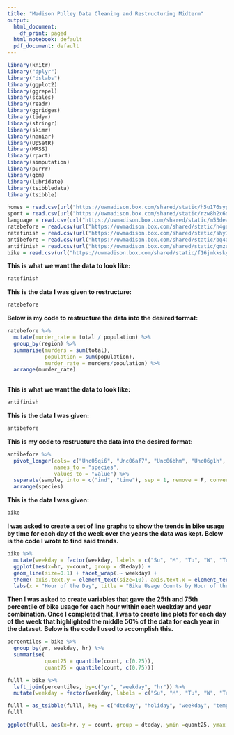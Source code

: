 ---
title: "Madison Polley Data Cleaning and Restructuring Midterm"
output:
  html_document:
    df_print: paged
  html_notebook: default
  pdf_document: default
---

```{r , echo = FALSE, warning=FALSE}
library(knitr)
library("dplyr")
library("dslabs")
library(ggplot2)
library(ggrepel)
library(scales)
library(readr)
library(ggridges)
library(tidyr)
library(stringr)
library(skimr)
library(naniar)
library(UpSetR)
library(MASS)
library(rpart)
library(simputation)
library(purrr)
library(gbm)
library(lubridate)
library(tsibbledata)
library(tsibble)

```

```{r}
homes = read.csv(url("https://uwmadison.box.com/shared/static/h5u176syp4xkret4w89n70efsp1tubex.csv"))
sport = read.csv(url("https://uwmadison.box.com/shared/static/rzw8h2x6dp5693gdbpgxaf2koqijo12l.csv"))
language = read.csv(url("https://uwmadison.box.com/shared/static/m53dea9w5ipczs3d7nqdnxqxx5ao501b.csv"))
ratebefore = read.csv(url("https://uwmadison.box.com/shared/static/h4gau9heqy3uue9rmpq9b55s3kw37zd8.csv"))
ratefinish = read.csv(url("https://uwmadison.box.com/shared/static/shy7od3ydtiqu3lmqvy4nbi17qkg2ys4.csv"))
antibefore = read.csv(url("https://uwmadison.box.com/shared/static/bq4afq9kl2zn9qlb89q2rxhrrv73iuil.csv"))
antifinish = read.csv(url("https://uwmadison.box.com/shared/static/gmzul7bp78o6kwtutl73hkiyxea4dr21.csv"))
bike = read.csv(url("https://uwmadison.box.com/shared/static/f16jmkkskylfl1hnd5rpslzduja929g2.csv"))
```

**This is what we want the data to look like:**

```{r}
ratefinish
```

**This is the data I was given to restructure:**

```{r}
ratebefore
```

**Below is my code to restructure the data into the desired format:**

```{r}
ratebefore %>%
  mutate(murder_rate = total / population) %>%
  group_by(region) %>%
  summarise(murders = sum(total), 
            population = sum(population), 
            murder_rate = murders/population) %>%
  arrange(murder_rate)
  
```

**This is what we want the data to look like:**
```{r}
antifinish
```

**This is the data I was given:**
```{r}
antibefore
```

**This is my code to restructure the data into the desired format:**

```{r}
antibefore %>%
  pivot_longer(cols= c("Unc05qi6", "Unc06af7", "Unc06bhm", "Unc06g1h", "Unc05qi6", "Unc06af7", "Unc06bhm", "Unc06g1h", "Unc06grq", "Unc09fy6"),
               names_to = "species",
               values_to = "value") %>%
  separate(sample, into = c("ind", "time"), sep = 1, remove = F, convert = T) %>%
  arrange(species)
```

**This is the data I was given:**
```{r}
bike
```

**I was asked to create a set of line graphs to show the trends in bike usage by time for each day of the week over the years the data was kept. Below is the code I wrote to find said trends.**

```{r fig.height= 8, fig.width= 8}
bike %>%
  mutate(weekday = factor(weekday, labels = c("Su", "M", "Tu", "W", "Tr", "F", "Sa"))) %>%
  ggplot(aes(x=hr, y=count, group = dteday)) +
  geom_line(size=0.1) + facet_wrap(.~ weekday) + 
  theme( axis.text.y = element_text(size=10), axis.text.x = element_text(size=10)) +
  labs(x = "Hour of the Day", title = "Bike Usage Counts by Hour of the Day and Day of the Week")
```

**Then I was asked to create variables that gave the 25th and 75th percentile of bike usage for each hour within each weekday and year combination. Once I completed that, I was to create line plots for each day of the week that highlighted the middle 50% of the data for each year in the dataset. Below is the code I used to accomplish this.**



```{r fig.height= 18, fig.width=12}

percentiles = bike %>%
  group_by(yr, weekday, hr) %>%
  summarise(
            quant25 = quantile(count, c(0.25)),
            quant75 = quantile(count, c(0.75)))

fulll = bike %>%
  left_join(percentiles, by=c("yr", "weekday", "hr")) %>%
  mutate(weekday = factor(weekday, labels = c("Su", "M", "Tu", "W", "Tr", "F", "Sa")))

fulll = as_tsibble(fulll, key = c("dteday", "holiday", "weekday", "temp", "hum", "windspeed", "count"), index = hr)
fulll

ggplot(fulll, aes(x=hr, y = count, group = dteday, ymin =quant25, ymax =quant75)) + geom_line()  + geom_ribbon( aes( fill = factor(yr)), alpha = 0.03 ) + facet_wrap(.~weekday) + scale_fill_manual(values = c("#00AFBB", "#E7B800")) + theme(legend.position = "bottom")

```


